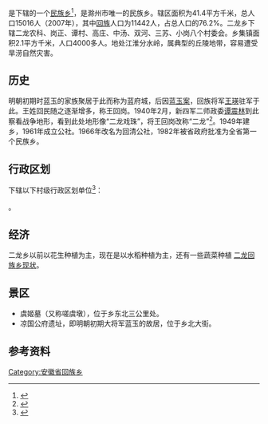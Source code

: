 {{中国乡级行政区|34/11/25/204/000}}

'''{{PAGENAMEBASE}}'''是{{PRC admin/fullname|34/11/25/204/000|3}}下辖的一个[[民族乡|民族乡]]<ref>{{PRC admin/ref sgc|{{PRC admin/parent|34/11/25/204/000}}}}</ref>，是滁州市唯一的民族乡。辖区面积为41.4平方千米，总人口15016人（2007年），其中[[回族|回族]]人口为11442人，占总人口的76.2%。二龙乡下辖二龙农科、岗正、谭村、高庄、中汤、双河、三苏、小岗八个村委会。乡集镇面积2.1平方千米，人口4000多人。地处江淮分水岭，属典型的丘陵地带，容易遭受旱涝自然灾害。

==历史==
明朝初期时蓝玉的家族聚居于此而称为蓝府城，后因[[蓝玉案|蓝玉案]]，回族将军[[王瑛|王瑛]]驻军于此。王姓回民随之逐渐增多，称王回岗。1940年2月，新四军二师政委[[谭震林|谭震林]]到此察看战争地形，看到此处地形像“二龙戏珠”，将王回岗改称“二龙”<ref>{{Cite web |url=http://www.agri.com.cn/town/341125215000.htm |title=二龙回族乡简介-金龙网 |accessdate=2011-07-18 |archive-date=2015-06-07 |archive-url=https://web.archive.org/web/20150607185853/http://www.agri.com.cn/town/341125215000.htm |dead-url=yes }}</ref>。1949年建乡，1961年成立公社。1966年改名为回清公社，1982年被省政府批准为全省第一个民族乡。

== 行政区划 ==
{{PAGENAMEBASE}}下辖以下村级行政区划单位<ref>{{PRC admin/ref sgc|34/11/25/204/000}}</ref>：

{{PRC admin/children|34/11/25/204/000}}。

==经济==
二龙乡以前以花生种植为主，现在是以水稻种植为主，还有一些蔬菜种植 [https://archive.is/20130502041600/http://free2.activepower.net/?id=42993 二龙回族乡现状]。

==景区==
*虞姬墓（又称嗟虞墩），位于乡东北三公里处。
*凉国公府遗址，即明朝初期大将军蓝玉的故居，位于乡北大街。

== 参考资料 ==
{{reflist}}

{{PRC admin/navcat|34/11/25/204/000}}
{{安徽行政区划小作品}}
[[Category:安徽省回族乡|Category:安徽省回族乡]]